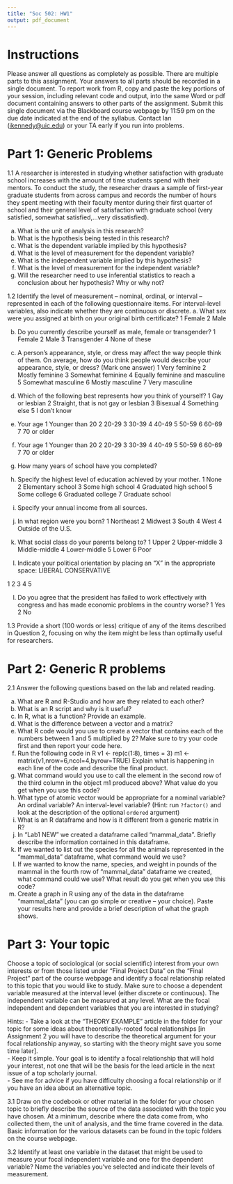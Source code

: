 ```yaml
---
title: "Soc 502: HW1"
output: pdf_document
---
```


# Instructions
Please answer all questions as completely as possible. There are multiple parts to this assignment. Your answers to all parts should be recorded in a single document. To report work from R, copy and paste the key portions of your session, including relevant code and output, into the same Word or pdf document containing answers to other parts of the assignment. Submit this single document via the Blackboard course webpage by 11:59 pm on the due date indicated at the end of the syllabus. Contact Ian ([ikennedy@uic.edu](ikennedy@uic.edu)) or your TA early if you run into problems. 

# Part 1: Generic Problems

1.1 A researcher is interested in studying whether satisfaction with graduate school increases with the amount of time students
spend with their mentors. To conduct the study, the researcher draws a sample of first-year graduate students from across
campus and records the number of hours they spent meeting with their faculty mentor during their first quarter of school
and their general level of satisfaction with graduate school (very satisfied, somewhat satisfied,...very dissatisfied).

a. What is the unit of analysis in this research?
b. What is the hypothesis being tested in this research?
c. What is the dependent variable implied by this hypothesis?
d. What is the level of measurement for the dependent variable?
e. What is the independent variable implied by this hypothesis?
f. What is the level of measurement for the independent variable?
g. Will the researcher need to use inferential statistics to reach a conclusion about her hypothesis? Why or why not?

1.2 Identify the level of measurement – nominal, ordinal, or interval – represented in each of the following questionnaire items.
For interval-level variables, also indicate whether they are continuous or discrete.
a. What sex were you assigned at birth on your original
birth certificate?
1 Female
2 Male

b. Do you currently describe yourself as male, female
or transgender?
1 Female
2 Male
3 Transgender
4 None of these

c. A person’s appearance, style, or dress may affect the
way people think of them. On average, how do you
think people would describe your appearance, style,
or dress? (Mark one answer)
1 Very feminine
2 Mostly feminine
3 Somewhat feminine
4 Equally feminine and masculine
5 Somewhat masculine
6 Mostly masculine
7 Very masculine

d. Which of the following best represents how you
think of yourself?
1 Gay or lesbian
2 Straight, that is not gay or lesbian
3 Bisexual
4 Something else
5 I don’t know

e. Your age
1 Younger than 20
2 20-29
3 30-39
4 40-49
5 50-59
6 60-69
7 70 or older

e. Your age
1 Younger than 20
2 20-29
3 30-39
4 40-49
5 50-59
6 60-69
7 70 or older
f. How many years of school have you completed?

g. Specify the highest level of education achieved by
your mother.
1 None
2 Elementary school
3 Some high school
4 Graduated high school
5 Some college
6 Graduated college
7 Graduate school
h. Specify your annual income from all sources.

i. In what region were you born?
1 Northeast
2 Midwest
3 South
4 West
4 Outside of the U.S.

j. What social class do your parents belong to?
1 Upper 
2 Upper-middle
3 Middle-middle 
4 Lower-middle
5 Lower 
6 Poor

k. Indicate your political orientation by placing an “X” in the appropriate space:
LIBERAL CONSERVATIVE

1 2 3 4 5

l. Do you agree that the president has failed to work effectively with congress and has made economic problems in the
country worse?
1 Yes
2 No

1.3 Provide a short (100 words or less) critique of any of the items described in Question 2, focusing on why the item might be
less than optimally useful for researchers.

# Part 2: Generic R problems
2.1 Answer the following questions based on the lab and related reading.  

a. What are R and R-Studio and how are they related to each other?
b. What is an R script and why is it useful?
c. In R, what is a function? Provide an example.
d. What is the difference between a vector and a matrix?
e. What R code would you use to create a vector that contains each of the numbers between 1 and 5 multiplied by 2? Make
sure to try your code first and then report your code here.
f. Run the following code in R
v1 <- rep(c(1:8), times = 3)
m1 <- matrix(v1,nrow=6,ncol=4,byrow=TRUE)
Explain what is happening in each line of the code and describe the final product.
g. What command would you use to call the element in the second row of the third column in the object m1 produced above?
What value do you get when you use this code?
h. What type of atomic vector would be appropriate for a nominal variable? An ordinal variable? An interval-level variable?
(Hint: run `?factor()` and look at the description of the optional `ordered` argument)
i. What is an R dataframe and how is it different from a generic matrix in R?
j. In “Lab1 NEW” we created a dataframe called “mammal_data”. Briefly describe the information contained in this
dataframe.
k. If we wanted to list out the species for all the animals represented in the “mammal_data” dataframe, what command
would we use?
l. If we wanted to know the name, species, and weight in pounds of the mammal in the fourth row of “mammal_data”
dataframe we created, what command could we use? What result do you get when you use this code?
m. Create a graph in R using any of the data in the dataframe “mammal_data” (you can go simple or creative – your choice).
Paste your results here and provide a brief description of what the graph shows.

# Part 3: Your topic  
Choose a topic of sociological (or social scientific) interest from your own interests or from those listed under “Final Project Data” on the "Final Project" part of the course webpage and identify a focal relationship related to this topic that
you would like to study. Make sure to choose a dependent variable measured at the interval level (either discrete or continuous).
The independent variable can be measured at any level. What are the focal independent and dependent variables that you are
interested in studying?  
  
Hints:
- Take a look at the “THEORY EXAMPLE” article in the folder for your topic for some ideas about theoretically-rooted focal relationships [in Assignment 2 you will have to describe the theoretical argument for your focal relationship anyway, so starting with the theory might save you some time later].  
- Keep it simple. Your goal is to identify a focal relationship that will hold your interest, not one that will be the basis for the lead article in the next issue of a top scholarly journal.  
- See me for advice if you have difficulty choosing a focal relationship or if you have an idea about an alternative topic.  
  
  
3.1 Draw on the codebook or other material in the folder for your chosen topic to briefly describe the source of the data associated
with the topic you have chosen. At a minimum, describe where the data come from, who collected them, the unit of analysis,
and the time frame covered in the data. Basic information for the various datasets can be found in the topic folders on the
course webpage.  
  
  
3.2 Identify at least one variable in the dataset that might be used to measure your focal independent variable and one for the
dependent variable? Name the variables you’ve selected and indicate their levels of measurement.  